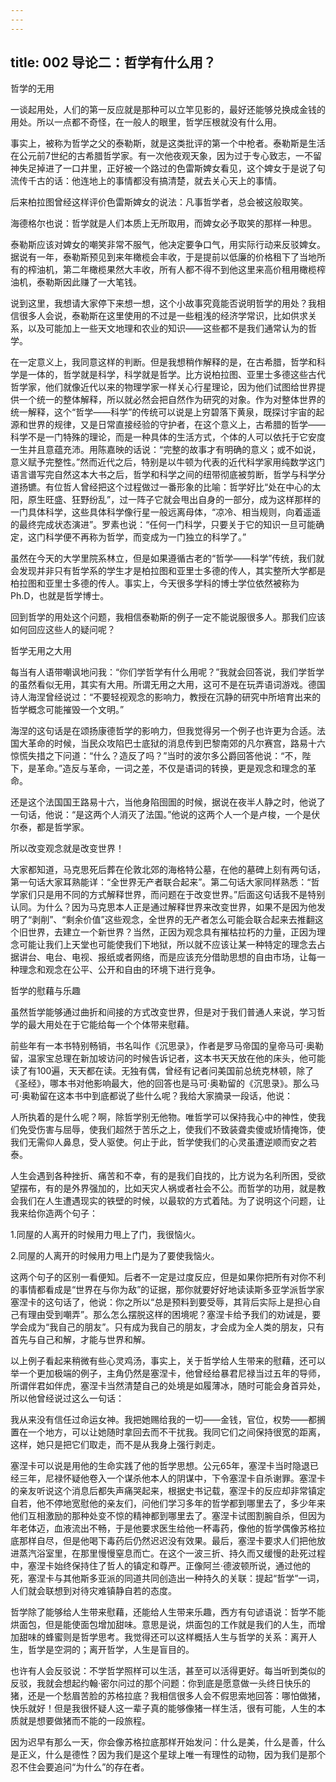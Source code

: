 ```yaml
---
---
---
```

title: 002 导论二：哲学有什么用？
---







哲学的无用

一谈起用处，人们的第一反应就是那种可以立竿见影的，最好还能够兑换成金钱的用处。所以一点都不奇怪，在一般人的眼里，哲学压根就没有什么用。

事实上，被称为哲学之父的泰勒斯，就是这类批评的第一个中枪者。泰勒斯是生活在公元前7世纪的古希腊哲学家。有一次他夜观天象，因为过于专心致志，一不留神失足掉进了一口井里，正好被一个路过的色雷斯婢女看见，这个婢女于是说了句流传千古的话：他连地上的事情都没有搞清楚，就去关心天上的事情。

后来柏拉图曾经这样评价色雷斯婢女的说法：凡事哲学者，总会被这般取笑。

海德格尔也说：哲学就是人们本质上无所取用，而婢女必予取笑的那样一种思。

泰勒斯应该对婢女的嘲笑非常不服气，他决定要争口气，用实际行动来反驳婢女。据说有一年，泰勒斯预见到来年橄榄会丰收，于是提前以低廉的价格租下了当地所有的榨油机，第二年橄榄果然大丰收，所有人都不得不到他这里来高价租用橄榄榨油机，泰勒斯因此赚了一大笔钱。

说到这里，我想请大家停下来想一想，这个小故事究竟能否说明哲学的用处？我相信很多人会说，泰勒斯在这里使用的不过是一些粗浅的经济学常识，比如供求关系，以及可能加上一些天文地理和农业的知识——这些都不是我们通常认为的哲学。

在一定意义上，我同意这样的判断。但是我想稍作解释的是，在古希腊，哲学和科学是一体的，哲学就是科学，科学就是哲学。比方说柏拉图、亚里士多德这些古代哲学家，他们就像近代以来的物理学家一样关心行星理论，因为他们试图给世界提供一个统一的整体解释，所以就必然会把自然作为研究的对象。作为对整体世界的统一解释，这个“哲学——科学”的传统可以说是上穷碧落下黄泉，既探讨宇宙的起源和世界的规律，又是日常直接经验的守护者，在这个意义上，古希腊的哲学——科学不是一门特殊的理论，而是一种具体的生活方式，个体的人可以依托于它安度一生并且意蕴充沛。用陈嘉映的话说：“完整的故事才有明确的意义；或不如说，意义赋予完整性。”然而近代之后，特别是以牛顿为代表的近代科学家用纯数学这门语言谱写完自然这本大书之后，哲学和科学之间的纽带彻底被剪断，哲学与科学分道扬镳。有位哲人曾经把这个过程做过一番形象的比喻：哲学好比“处在中心的太阳，原生旺盛、狂野纷乱”，过一阵子它就会甩出自身的一部分，成为这样那样的一门具体科学，这些具体科学像行星一般远离母体，“凉冷、相当规则，向着遥遥的最终完成状态演进”。罗素也说：“任何一门科学，只要关于它的知识一旦可能确定，这门科学便不再称为哲学，而变成为一门独立的科学了。”

虽然在今天的大学里院系林立，但是如果遵循古老的“哲学——科学”传统，我们就会发现并非只有哲学系的学生才是柏拉图和亚里士多德的传人，其实整所大学都是柏拉图和亚里士多德的传人。事实上，今天很多学科的博士学位依然被称为Ph.D，也就是哲学博士。

回到哲学的用处这个问题，我相信泰勒斯的例子一定不能说服很多人。那我们应该如何回应这些人的疑问呢？


哲学无用之大用

每当有人语带嘲讽地问我：“你们学哲学有什么用呢？”我就会回答说，我们学哲学的虽然看似无用，其实有大用。所谓无用之大用，这可不是在玩弄语词游戏。德国诗人海涅曾经说过：“不要轻视观念的影响力，教授在沉静的研究中所培育出来的哲学概念可能摧毁一个文明。”

海涅的这句话是在颂扬康德哲学的影响力，但我觉得另一个例子也许更为合适。法国大革命的时候，当民众攻陷巴士底狱的消息传到巴黎南郊的凡尔赛宫，路易十六惊慌失措之下问道：“什么？造反了吗？”当时的波尔多公爵回答他说：“不，陛下，是革命。”造反与革命，一词之差，不仅是语词的转换，更是观念和理念的革命。

还是这个法国国王路易十六，当他身陷囹圄的时候，据说在夜半人静之时，他说了一句话，他说：“是这两个人消灭了法国。”他说的这两个人一个是卢梭，一个是伏尔泰，都是哲学家。

所以改变观念就是改变世界！

大家都知道，马克思死后葬在伦敦北郊的海格特公墓，在他的墓碑上刻有两句话，第一句话大家耳熟能详：“全世界无产者联合起来”。第二句话大家同样熟悉：“哲学家们只是用不同的方式解释世界，而问题在于改变世界。”后面这句话我不是特别认同。为什么？因为马克思本人正是通过解释世界来改变世界，如果不是因为他发明了“剥削”、“剩余价值”这些观念，全世界的无产者怎么可能会联合起来去推翻这个旧世界，去建立一个新世界？当然，正因为观念具有摧枯拉朽的力量，正因为理念可能让我们上天堂也可能使我们下地狱，所以就不应该让某一种特定的理念去占据讲台、电台、电视、报纸或者网络，而是应该充分借助思想的自由市场，让每一种理念和观念在公平、公开和自由的环境下进行竞争。


哲学的慰藉与乐趣

虽然哲学能够通过曲折和间接的方式改变世界，但是对于我们普通人来说，学习哲学的最大用处在于它能给每一个个体带来慰藉。

前些年有一本书特别畅销，书名叫作《沉思录》，作者是罗马帝国的皇帝马可·奥勒留，温家宝总理在新加坡访问的时候告诉记者，这本书天天放在他的床头，他可能读了有100遍，天天都在读。无独有偶，曾经有记者问美国前总统克林顿，除了《圣经》，哪本书对他影响最大，他的回答也是马可·奥勒留的《沉思录》。那么马可·奥勒留在这本书中到底都说了些什么呢？我给大家摘录一段话，他说：

人所执着的是什么呢？啊，除哲学别无他物。唯哲学可以保持我心中的神性，使我们免受伤害与屈辱，使我们超然于苦乐之上，使我们不致装聋卖傻或矫情掩饰，使我们无需仰人鼻息，受人驱使。何止于此，哲学使我们的心灵虽遭逆顺而安之若泰。

人生会遇到各种挫折、痛苦和不幸，有的是我们自找的，比方说为名利所困，受欲望摆布，有的是外界强加的，比如天灾人祸或者社会不公。而哲学的功用，就是教会我们在人生遭遇现实的铁壁的时候，以最软的方式着陆。为了说明这个问题，让我来给你造两个句子：

1.同屋的人离开的时候用力甩上了门，我很恼火。

2.同屋的人离开的时候用力甩上门是为了要使我恼火。

这两个句子的区别一看便知。后者不一定是过度反应，但是如果你把所有对你不利的事情都看成是“世界在与你为敌”的证据，那你就要好好地读读斯多亚学派哲学家塞涅卡的这句话了，他说：你之所以“总是预料到要受辱，其背后实际上是担心自己有理由受到嘲弄”。那么怎么摆脱这样的困境呢？塞涅卡给予我们的劝诫是，要学会成为“我自己的朋友”。只有成为我自己的朋友，才会成为全人类的朋友，只有首先与自己和解，才能与世界和解。

以上例子看起来稍微有些心灵鸡汤，事实上，关于哲学给人生带来的慰藉，还可以举一个更加极端的例子，主角仍然是塞涅卡，他曾经给暴君尼禄当过五年的导师，所谓伴君如伴虎，塞涅卡当然清楚自己的处境是如履薄冰，随时可能会身首异处，所以他曾经说过这么一句话：

我从来没有信任过命运女神。我把她赐给我的一切——金钱，官位，权势——都搁置在一个地方，可以让她随时拿回去而不干扰我。我同它们之间保持很宽的距离，这样，她只是把它们取走，而不是从我身上强行剥走。

塞涅卡可以说是用他的生命实践了他的哲学思想。公元65年，塞涅卡当时隐退已经三年，尼禄怀疑他卷入一个谋杀他本人的阴谋中，下令塞涅卡自杀谢罪。塞涅卡的亲友听说这个消息后都失声痛哭起来，根据史书记载，塞涅卡的反应却非常镇定自若，他不停地宽慰他的亲友们，问他们学习多年的哲学都到哪里去了，多少年来他们互相激励的那种处变不惊的精神都到哪里去了。塞涅卡试图割腕自杀，但因为年老体迈，血液流出不畅，于是他要求医生给他一杯毒药，像他的哲学偶像苏格拉底那样自尽，但是他喝下毒药后仍然迟迟没有效果。最后，塞涅卡要求人们把他放进蒸汽浴室里，在那里慢慢窒息而亡。在这个一波三折、持久而又缓慢的赴死过程中，塞涅卡始终保持住了哲人的镇定和尊严。正像阿兰·德波顿所说，通过他的死，塞涅卡与其他斯多亚派的同道共同创造出一种持久的关联：提起“哲学”一词，人们就会联想到对待灾难镇静自若的态度。

哲学除了能够给人生带来慰藉，还能给人生带来乐趣，西方有句谚语说：哲学不能烘面包，但是能使面包增加甜味。意思是说，烘面包的工作就是我们的人生，而增加甜味的蜂蜜则是哲学思考。我觉得还可以这样概括人生与哲学的关系：离开人生，哲学是空洞的；离开哲学，人生是盲目的。

也许有人会反驳说：不学哲学照样可以生活，甚至可以活得更好。每当听到类似的反驳，我就会想起约翰·密尔问过的那个问题：你到底是愿意做一头终日快乐的猪，还是一个愁眉苦脸的苏格拉底？我相信很多人会不假思索地回答：哪怕做猪，快乐就好！但是我很怀疑人这一辈子真的能够像猪一样生活，很有可能，人生的本质就是想要做猪而不能的一段旅程。

因为迟早有那么一天，你会像苏格拉底那样开始发问：什么是美，什么是善，什么是正义，什么是德性？因为我们是这个星球上唯一有理性的动物，因为我们是那个忍不住会要追问“为什么”的存在者。